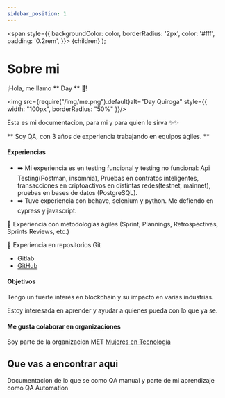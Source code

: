 ```yaml
---
sidebar_position: 1
---
```

  <span
    style={{
      backgroundColor: color,
      borderRadius: '2px',
      color: '#fff',
      padding: '0.2rem',
    }}>
    {children}
  </span>
);

# Sobre mi

¡Hola, me llamo <Highlight color="#25c2a0"> ** Day ** </Highlight> :wave:!

<img src={require("/img/me.png").default}alt="Day Quiroga" style={{ width: "100px", borderRadius: "50%" }}/>


Esta es mi documentacion, para mi y para quien le sirva :sparkles::sparkles:

** Soy QA, con 3 años de experiencia trabajando en equipos ágiles. **

#### Experiencias

- :arrow_right: Mi experiencia es en testing funcional y testing no funcional: Api Testing(Postman, insomnia), Pruebas en contratos inteligentes, transacciones en criptoactivos en distintas redes(testnet, mainnet), pruebas en bases de datos (PostgreSQL). 
- :arrow_right: Tuve experiencia con behave, selenium y python. Me defiendo en cypress y javascript.

🏁 Experiencia con metodologías ágiles (Sprint, Plannings, Retrospectivas, Sprints Reviews, etc.)

👾 Experiencia en repositorios Git
- Gitlab
- [GitHub](https://github.com/dbquiroga)

#### Objetivos

Tengo un fuerte interés en blockchain y su impacto en varias industrias.

Estoy interesada en aprender y ayudar a quienes pueda con lo que ya se.

#### Me gusta colaborar en organizaciones

Soy parte de la organizacion MET [Mujeres en Tecnología](https://mujeresentecnologia.org/)

## Que vas a encontrar aqui

Documentacion de lo que se como QA manual y parte de mi aprendizaje como QA Automation

